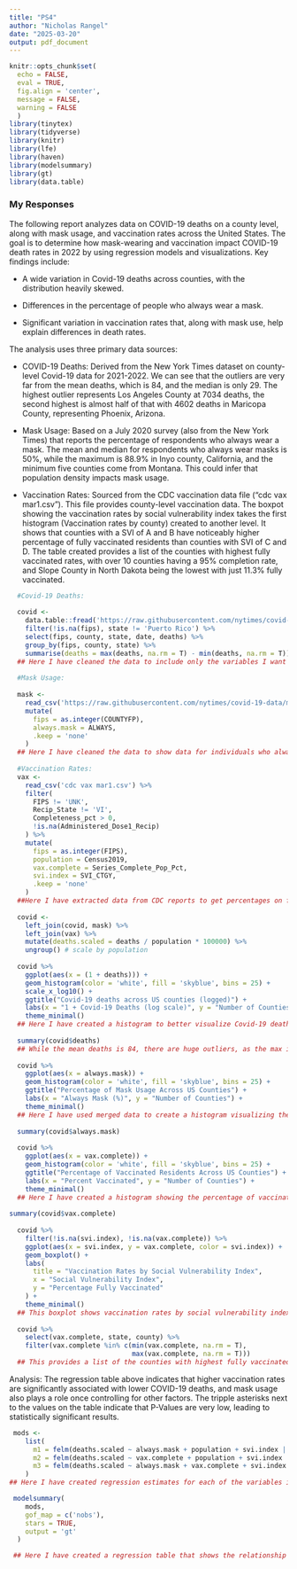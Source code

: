 ```yaml
---
title: "PS4"
author: "Nicholas Rangel"
date: "2025-03-20"
output: pdf_document
---
```


```r
knitr::opts_chunk$set(
  echo = FALSE,
  eval = TRUE,
  fig.align = 'center',
  message = FALSE,
  warning = FALSE
  )
library(tinytex)
library(tidyverse)
library(knitr)
library(lfe)
library(haven)
library(modelsummary)
library(gt)
library(data.table)
```

### My Responses

The following report analyzes data on COVID-19 deaths on a county level, along with mask usage, and vaccination rates across the United States. The goal is to determine how mask-wearing and vaccination impact COVID-19 death rates in 2022 by using regression models and visualizations. Key findings include:

- A wide variation in Covid-19 deaths across counties, with the distribution heavily skewed.

- Differences in the percentage of people who always wear a mask.

- Significant variation in vaccination rates that, along with mask use, help explain differences in death rates. 

The analysis uses three primary data sources:

- COVID-19 Deaths: Derived from the New York Times dataset on county-level Covid-19 data for 2021-2022. We can see that the outliers are very far from the mean deaths, which is 84, and the median is only 29. The highest outlier represents Los Angeles County at 7034 deaths, the second highest is almost half of that with 4602 deaths in Maricopa County, representing Phoenix, Arizona.

- Mask Usage: Based on a July 2020 survey (also from the New York Times) that reports the percentage of respondents who always wear a mask. The mean and median for respondents who always wear masks is 50%, while the maximum is 88.9% in Inyo county, California, and the minimum five counties come from Montana. This could infer that population density impacts mask usage.

- Vaccination Rates: Sourced from the CDC vaccination data file ("cdc vax mar1.csv"). This file provides county-level vaccination data. The boxpot showing the vaccination rates by social vulnerability index takes the first histogram (Vaccination rates by county) created to another level. It shows that counties with a SVI of A and B have noticeably higher percentage of fully vaccinated residents than counties with SVI of C and D. The table created provides a list of the counties with highest fully vaccinated rates, with over 10 counties having a 95% completion rate, and Slope County in North Dakota being the lowest with just 11.3% fully vaccinated.


```r
  #Covid-19 Deaths:
  
  covid <-
    data.table::fread('https://raw.githubusercontent.com/nytimes/covid-19-data/master/us-counties-2022.csv') %>%
    filter(!is.na(fips), state != 'Puerto Rico') %>%
    select(fips, county, state, date, deaths) %>%
    group_by(fips, county, state) %>%
    summarise(deaths = max(deaths, na.rm = T) - min(deaths, na.rm = T))
  ## Here I have cleaned the data to include only the variables I want to investigate.
  
  #Mask Usage:
  
  mask <-
    read_csv('https://raw.githubusercontent.com/nytimes/covid-19-data/master/mask-use/mask-use-by-county.csv') %>%
    mutate(
      fips = as.integer(COUNTYFP),
      always.mask = ALWAYS, 
      .keep = 'none'
    )
  ## Here I have cleaned the data to show data for individuals who always wear a mask.
  
  #Vaccination Rates:
  vax <-
    read_csv('cdc vax mar1.csv') %>%
    filter( 
      FIPS != 'UNK', 
      Recip_State != 'VI', 
      Completeness_pct > 0, 
      !is.na(Administered_Dose1_Recip)
    ) %>% 
    mutate(
      fips = as.integer(FIPS), 
      population = Census2019,
      vax.complete = Series_Complete_Pop_Pct, 
      svi.index = SVI_CTGY, 
      .keep = 'none'
    )  
  ##Here I have extracted data from CDC reports to get percentages on fully vaccinated residents.
  
  covid <-
    left_join(covid, mask) %>%
    left_join(vax) %>%
    mutate(deaths.scaled = deaths / population * 100000) %>%
    ungroup() # scale by population
  
  covid %>%
    ggplot(aes(x = (1 + deaths))) +
    geom_histogram(color = 'white', fill = 'skyblue', bins = 25) +
    scale_x_log10() + 
    ggtitle("Covid-19 deaths across US counties (logged)") +
    labs(x = "1 + Covid-19 Deaths (log scale)", y = "Number of Counties") +
    theme_minimal() 
  ## Here I have created a histogram to better visualize Covid-19 deaths across US counties.
  
  summary(covid$deaths)
  ## While the mean deaths is 84, there are huge outliers, as the max is 7034, being Los Angeles County. 
  
  covid %>%
    ggplot(aes(x = always.mask)) +
    geom_histogram(color = 'white', fill = 'skyblue', bins = 25) +
    ggtitle("Percentage of Mask Usage Across US Counties") +
    labs(x = "Always Mask (%)", y = "Number of Counties") +
    theme_minimal()
  ## Here I have used merged data to create a histogram visualizing the distribution of individuals who always wear a mask.
  
  summary(covid$always.mask)
  
  covid %>%
    ggplot(aes(x = vax.complete)) +
    geom_histogram(color = 'white', fill = 'skyblue', bins = 25) +
    ggtitle("Percentage of Vaccinated Residents Across US Counties") +
    labs(x = "Percent Vaccinated", y = "Number of Counties") +
    theme_minimal()
  ## Here I have created a histogram showing the percentage of vaccinated residents across US counties. This shows most counties hovered over the 50% mark.
  
summary(covid$vax.complete)
  
  covid %>% 
    filter(!is.na(svi.index), !is.na(vax.complete)) %>% 
    ggplot(aes(x = svi.index, y = vax.complete, color = svi.index)) +
    geom_boxplot() +
    labs(
      title = "Vaccination Rates by Social Vulnerability Index",
      x = "Social Vulnerability Index",
      y = "Percentage Fully Vaccinated"
    ) +
    theme_minimal()
  ## This boxplot shows vaccination rates by social vulnerability index. 
  
  covid %>%
    select(vax.complete, state, county) %>%
    filter(vax.complete %in% c(min(vax.complete, na.rm = T), 
                               max(vax.complete, na.rm = T)))
  ## This provides a list of the counties with highest fully vaccinated rates, with over 10 counties having a 95% completion rate, and Slope County in North Dakota being the lowest with just 11.3% fully vaccinated.
```

Analysis:
The regression table above indicates that higher vaccination rates are significantly associated with lower COVID-19 deaths, and mask usage also plays a role once controlling for other factors. The tripple asterisks next to the values on the table indicate that P-Values are very low, leading to statistically significant results.
```r
 mods <- 
    list(
      m1 = felm(deaths.scaled ~ always.mask + population + svi.index | state, data = covid),
      m2 = felm(deaths.scaled ~ vax.complete + population + svi.index | state, data = covid),
      m3 = felm(deaths.scaled ~ always.mask + vax.complete + svi.index | state, data = covid)
    )
## Here I have created regression estimates for each of the variables individually, and then combined.

 modelsummary(
    mods, 
    gof_map = c('nobs'), 
    stars = TRUE, 
    output = 'gt'
  )

 ## Here I have created a regression table that shows the relationship between deaths and mask usage, deaths and vaccination rates, and death with both mask usage and vaccination rates. 
```

```r
```
